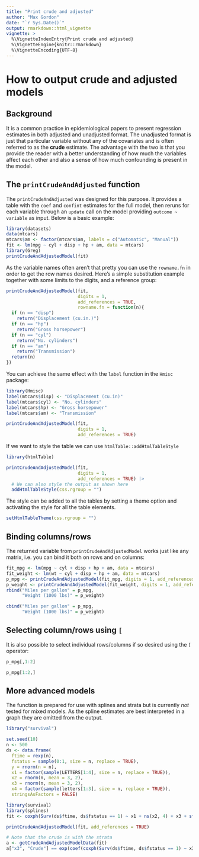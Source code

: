 ```yaml
---
title: "Print crude and adjusted"
author: "Max Gordon"
date: "`r Sys.Date()`"
output: rmarkdown::html_vignette
vignette: >
  %\VignetteIndexEntry{Print crude and adjusted}
  %\VignetteEngine{knitr::rmarkdown}
  %\VignetteEncoding{UTF-8}
---
```


How to output crude and adjusted models
=======================================

Background
----------

It is a common practice in epidemiological papers to present regression estimates in both adjusted and unadjusted format. The unadjusted format is just that particular variable without any of the covariates and is often referred to as the **crude** estimate. The advantage with the two is that you provide the reader with a better understanding of how much the variables affect each other and also a sense of how much confounding is present in the model.

The `printCrudeAndAdjusted` function
------------------------------------

The `printCrudeAndAdjusted` was designed for this purpose. It provides a table with the `coef` and `confint` estimates for the full model, then reruns for each variable through an `update` call on the model providing `outcome ~ variable` as input. Below is a basic example:

```r
library(datasets)
data(mtcars)
mtcars$am <- factor(mtcars$am, labels = c("Automatic", "Manual"))
fit <- lm(mpg ~ cyl + disp + hp + am, data = mtcars)
library(Greg)
printCrudeAndAdjustedModel(fit)
```

As the variable names often aren't that pretty you can use the `rowname.fn` in order to get the row names desired. Here's a simple substitution example together with some limits to the digits, and a reference group:

```r
printCrudeAndAdjustedModel(fit, 
                           digits = 1, 
                           add_references = TRUE,
                           rowname.fn = function(n){
  if (n == "disp")
    return("Displacement (cu.in.)")
  if (n == "hp")
    return("Gross horsepower")
  if (n == "cyl")
    return("No. cylinders")
  if (n == "am")
    return("Transmission")
  return(n)
})
```

You can achieve the same effect with the `label` function in the `Hmisc` package:

```r
library(Hmisc)
label(mtcars$disp) <- "Displacement (cu.in)"
label(mtcars$cyl) <- "No. cylinders"
label(mtcars$hp) <- "Gross horsepower"
label(mtcars$am) <- "Transmission"

printCrudeAndAdjustedModel(fit, 
                           digits = 1, 
                           add_references = TRUE)
```

If we want to style the table we can use `htmlTable::addHtmlTableStyle`

```r
library(htmlTable)

printCrudeAndAdjustedModel(fit, 
                           digits = 1, 
                           add_references = TRUE) |> 
  # We can also style the output as shown here
  addHtmlTableStyle(css.rgroup = "")
```

The style can be added to all the tables by setting a theme option and activating the style for all the table elements.

```r
setHtmlTableTheme(css.rgroup = "")
```

Binding columns/rows
--------------------

The returned variable from `printCrudeAndAdjustedModel` works just like any matrix, i.e. you can bind it both on rows and on columns:

```r
fit_mpg <- lm(mpg ~ cyl + disp + hp + am, data = mtcars)
fit_weight <- lm(wt ~ cyl + disp + hp + am, data = mtcars)
p_mpg <- printCrudeAndAdjustedModel(fit_mpg, digits = 1, add_references = TRUE)
p_weight <- printCrudeAndAdjustedModel(fit_weight, digits = 1, add_references = TRUE)
rbind("Miles per gallon" = p_mpg, 
      "Weight (1000 lbs)" = p_weight)

cbind("Miles per gallon" = p_mpg, 
      "Weight (1000 lbs)" = p_weight)

```

Selecting column/rows using `[`
-------------------------------

It is also possible to select individual rows/columns if so desired using the `[` operator:

```r
p_mpg[,1:2]

p_mpg[1:2,]
```

More advanced models
--------------------

The function is prepared for use with splines and strata but is currently *not* tested for mixed models. As the spline estimates are best interpreted in a graph they are omitted from the output.

```r
library("survival")

set.seed(10)
n <- 500
ds <- data.frame(
  ftime = rexp(n),
  fstatus = sample(0:1, size = n, replace = TRUE),
  y = rnorm(n = n),
  x1 = factor(sample(LETTERS[1:4], size = n, replace = TRUE)),
  x2 = rnorm(n, mean = 3, 2),
  x3 = rnorm(n, mean = 3, 2),
  x4 = factor(sample(letters[1:3], size = n, replace = TRUE)),
  stringsAsFactors = FALSE)

library(survival)
library(splines)
fit <- coxph(Surv(ds$ftime, ds$fstatus == 1) ~ x1 + ns(x2, 4) + x3 + strata(x4), data = ds)

printCrudeAndAdjustedModel(fit, add_references = TRUE)
```


```r
# Note that the crude is with the strata
a <- getCrudeAndAdjustedModelData(fit)
a["x3", "Crude"] == exp(coef(coxph(Surv(ds$ftime, ds$fstatus == 1) ~ x3 + strata(x4), data = ds)))
```

